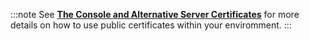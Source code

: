:::note
See [**The Console and Alternative Server Certificates**](./console.mdx)
for more details on how to use public certificates within your enviromment.
:::